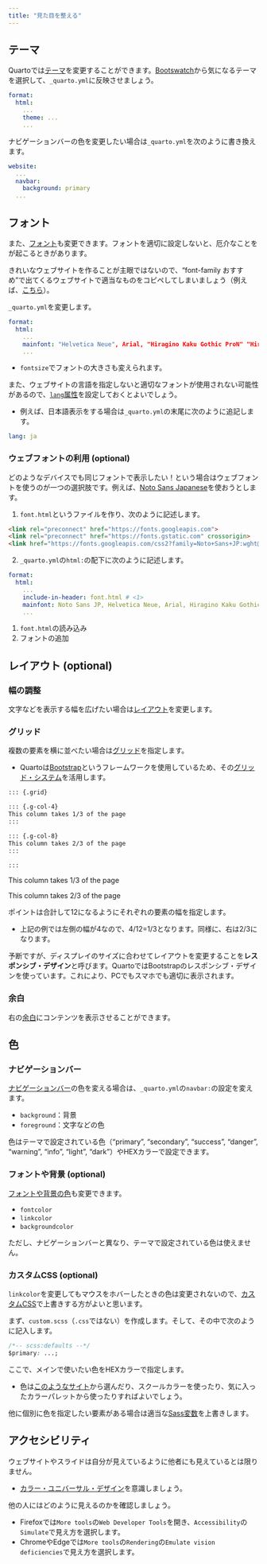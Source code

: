 ```yaml
---
title: "見た目を整える"
---
```


## テーマ

Quartoでは[テーマ](https://quarto.org/docs/output-formats/html-themes.html)を変更することができます。[Bootswatch](https://bootswatch.com/)から気になるテーマを選択して、`_quarto.yml`に反映させましょう。

```yaml
format:
  html:
    ...
    theme: ...
    ...
```

ナビゲーションバーの色を変更したい場合は`_quarto.yml`を次のように書き換えます。

```yaml
website:
  ...
  navbar:
    background: primary
  ...
```

## フォント

また、[フォント](https://quarto.org/docs/output-formats/html-basics.html#table-of-contents)も変更できます。フォントを適切に設定しないと、厄介なことをが起こるときがあります。

きれいなウェブサイトを作ることが主眼ではないので、"font-family おすすめ"で出てくるウェブサイトで適当なものをコピペしてしまいましょう（例えば、[こちら](https://ics.media/entry/200317/)）。

`_quarto.yml`を変更します。

```yaml
format:
  html:
    ...
    mainfont: "Helvetica Neue", Arial, "Hiragino Kaku Gothic ProN" "Hiragino Sans", "BIZ UDPGothic", Meiryo, sans-serif
    ...
```

- `fontsize`でフォントの大きさも変えられます。

また、ウェブサイトの言語を指定しないと適切なフォントが使用されない可能性があるので、[`lang`属性](https://quarto.org/docs/authoring/language.html)を設定しておくとよいでしょう。

- 例えば、日本語表示をする場合は`_quarto.yml`の末尾に次のように追記します。

```yaml
lang: ja
```

### ウェブフォントの利用 (optional)

どのようなデバイスでも同じフォントで表示したい！という場合はウェブフォントを使うのが一つの選択肢です。例えば、[Noto Sans Japanese](https://fonts.google.com/noto/specimen/Noto+Sans+JP)を使おうとします。

1. `font.html`というファイルを作り、次のように記述します。

```html
<link rel="preconnect" href="https://fonts.googleapis.com">
<link rel="preconnect" href="https://fonts.gstatic.com" crossorigin>
<link href="https://fonts.googleapis.com/css2?family=Noto+Sans+JP:wght@400&display=swap" rel="stylesheet">
```

2. `_quarto.yml`の`html:`の配下に次のように記述します。

```yaml
format:
  html:
    ...
    include-in-header: font.html # <1>
    mainfont: Noto Sans JP, Helvetica Neue, Arial, Hiragino Kaku Gothic ProN, Hiragino Sans, BIZ UDPGothic, Meiryo, sans-serif # <2>
    ...
```

1. `font.html`の読み込み
2. フォントの追加

## レイアウト (optional)

### 幅の調整

文字などを表示する幅を広げたい場合は[レイアウト](https://quarto.org/docs/authoring/article-layout.html)を変更します。

### グリッド

複数の要素を横に並べたい場合は[グリッド](https://quarto.org/docs/output-formats/page-layout.html#css-grid)を指定します。

- Quartoは[Bootstrap](https://getbootstrap.jp/)というフレームワークを使用しているため、その[グリッド・システム](https://getbootstrap.jp/docs/5.0/layout/grid/)を活用します。

```md
::: {.grid}

::: {.g-col-4}
This column takes 1/3 of the page
:::

::: {.g-col-8}
This column takes 2/3 of the page
:::

:::
```

::: {.grid}

::: {.g-col-4}
This column takes 1/3 of the page
:::

::: {.g-col-8}
This column takes 2/3 of the page
:::

:::

ポイントは合計して12になるようにそれぞれの要素の幅を指定します。

- 上記の例では左側の幅が4なので、4/12=1/3となります。同様に、右は2/3になります。

予断ですが、ディスプレイのサイズに合わせてレイアウトを変更することを**レスポンシブ・デザイン**と呼びます。QuartoではBootstrapのレスポンシブ・デザインを使っています。これにより、PCでもスマホでも適切に表示されます。

### 余白

右の[余白](https://quarto.org/docs/authoring/article-layout.html#margin-content)にコンテンツを表示させることができます。

## 色

### ナビゲーションバー

[ナビゲーションバー](https://quarto.org/docs/websites/website-navigation.html#top-navigation)の色を変える場合は、`_quarto.yml`の`navbar:`の設定を変えます。

- `background`：背景
- `foreground`：文字などの色

色はテーマで設定されている色（“primary”, “secondary”, “success”, “danger”, “warning”, “info”, “light”, “dark”）やHEXカラーで設定できます。

### フォントや背景 (optional)

[フォントや背景の色](https://quarto.org/docs/authoring/article-layout.html#margin-content)も変更できます。

- `fontcolor`
- `linkcolor`
- `backgroundcolor`

ただし、ナビゲーションバーと異なり、テーマで設定されている色は使えません。

### カスタムCSS (optional)

`linkcolor`を変更してもマウスをホバーしたときの色は変更されないので、[カスタムCSS](https://quarto.org/docs/output-formats/html-themes.html#theme-options)で上書きする方がよいと思います。

まず、`custom.scss`（`.css`ではない）を作成します。そして、その中で次のように記入します。

```css
/*-- scss:defaults --*/
$primary: ...;
```

ここで、メインで使いたい色をHEXカラーで指定します。

- 色は[このようなサイト](https://www.colordic.org/)から選んだり、スクールカラーを使ったり、気に入ったカラーパレットから使ったりすればよいでしょう。

他に個別に色を指定したい要素がある場合は適当な[Sass変数](https://www.colordic.org/)を上書きします。

## アクセシビリティ

ウェブサイトやスライドは自分が見えているように他者にも見えているとは限りません。

- [カラー・ユニバーサル・デザイン](https://cudo.jp/)を意識しましょう。

他の人にはどのように見えるのかを確認しましょう。

- Firefoxでは`More tools`の`Web Developer Tools`を開き、`Accessibility`の`Simulate`で見え方を選択します。
- ChromeやEdgeでは`More tools`の`Rendering`の`Emulate vision deficiencies`で見え方を選択します。
